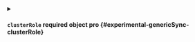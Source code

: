 
<details className="config-field" data-expandable="true">
<summary>

#### `clusterRole` <span className="config-field-required" data-required="false">required</span> <span className="config-field-type">object</span> <span className="config-field-default"></span> <span className="config-field-enum"></span> <span data-pro="false" className="config-field-pro">pro</span> {#experimental-genericSync-clusterRole}



</summary>




<details className="config-field" data-expandable="false" open>
<summary>

##### `extraRules` <span className="config-field-required" data-required="false">required</span> <span className="config-field-type">object[]</span> <span className="config-field-default"></span> <span className="config-field-enum"></span> <span data-pro="false" className="config-field-pro">pro</span> {#experimental-genericSync-clusterRole-extraRules}



</summary>



</details>


</details>
